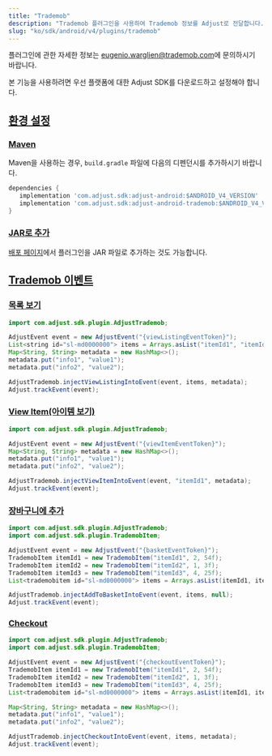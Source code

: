 ```yaml
---
title: "Trademob"
description: "Trademob 플러그인을 사용하여 Trademob 정보를 Adjust로 전달합니다."
slug: "ko/sdk/android/v4/plugins/trademob"
---
```


<Callout type="note">

플러그인에 관한 자세한 정보는 [eugenio.warglien@trademob.com](mailto:eugenio.warglien@trademob.com)에 문의하시기 바랍니다.

</Callout>

본 기능을 사용하려면 우선 플랫폼에 대한 Adjust SDK를 다운로드하고 설정해야 합니다.

## [환경 설정](set-up-your-environment)

### [Maven](maven)

Maven을 사용하는 경우, `build.gradle` 파일에 다음의 디펜던시를 추가하시기 바랍니다.

<CodeBlock title="build.gradle">

```groovy
dependencies {
   implementation 'com.adjust.sdk:adjust-android:$ANDROID_V4_VERSION'
   implementation 'com.adjust.sdk:adjust-android-trademob:$ANDROID_V4_VERSION'
}

```

</CodeBlock>

### [JAR로 추가](add-as-jar)

[배포 페이지](https://github.com/adjust/android_sdk/releases)에서 플러그인을 JAR 파일로 추가하는 것도 가능합니다.

## [Trademob 이벤트](trademob-events)

### [목록 보기](view-listing)

<Tabs>
<Tab title="Java">

```java
import com.adjust.sdk.plugin.AdjustTrademob;

AdjustEvent event = new AdjustEvent("{viewListingEventToken}");
List<string id="sl-md0000000"> items = Arrays.asList("itemId1", "itemId2", "itemId3");
Map<String, String> metadata = new HashMap<>();
metadata.put("info1", "value1");
metadata.put("info2", "value2");

AdjustTrademob.injectViewListingIntoEvent(event, items, metadata);
Adjust.trackEvent(event);
```

</Tab>
</Tabs>

### [View Item\(아이템 보기\)](view-item)

<Tabs>
<Tab title="Java">

```java
import com.adjust.sdk.plugin.AdjustTrademob;

AdjustEvent event = new AdjustEvent("{viewItemEventToken}");
Map<String, String> metadata = new HashMap<>();
metadata.put("info1", "value1");
metadata.put("info2", "value2");

AdjustTrademob.injectViewItemIntoEvent(event, "itemId1", metadata);
Adjust.trackEvent(event);
```

</Tab>
</Tabs>

### [장바구니에 추가](add-to-basket)

<Tabs>
<Tab title="Java">

```java
import com.adjust.sdk.plugin.AdjustTrademob;
import com.adjust.sdk.plugin.TrademobItem;

AdjustEvent event = new AdjustEvent("{basketEventToken}");
TrademobItem itemId1 = new TrademobItem("itemId1", 2, 54f);
TrademobItem itemId2 = new TrademobItem("itemId2", 1, 3f);
TrademobItem itemId3 = new TrademobItem("itemId3", 4, 25f);
List<trademobitem id="sl-md0000000"> items = Arrays.asList(itemId1, itemId2, itemId3);

AdjustTrademob.injectAddToBasketIntoEvent(event, items, null);
Adjust.trackEvent(event);
```

</Tab>
</Tabs>

### [Checkout](checkout)

<Tabs>
<Tab title="Java">

```java
import com.adjust.sdk.plugin.AdjustTrademob;
import com.adjust.sdk.plugin.TrademobItem;

AdjustEvent event = new AdjustEvent("{checkoutEventToken}");
TrademobItem itemId1 = new TrademobItem("itemId1", 2, 54f);
TrademobItem itemId2 = new TrademobItem("itemId2", 1, 3f);
TrademobItem itemId3 = new TrademobItem("itemId3", 4, 25f);
List<trademobitem id="sl-md0000000"> items = Arrays.asList(itemId1, itemId2, itemId3);

Map<String, String> metadata = new HashMap<>();
metadata.put("info1", "value1");
metadata.put("info2", "value2");

AdjustTrademob.injectCheckoutIntoEvent(event, items, metadata);
Adjust.trackEvent(event);
```

</Tab>
</Tabs>
